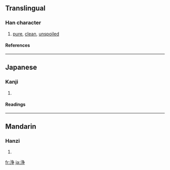 {{see|淨}}

==Translingual==
===Han character===
{{Han char|rn=85|rad=水|as=06|sn=9|four=|canj=水弓尸木 (ENSD)}}
# [[pure]], [[clean]], [[unspoiled]]
====References====
{{Han ref|kx=0623.171|dkj=17451|hdz=31652.080|uh=6D44|ud=27972}}

----
==Japanese==
===Kanji===
{{ja-kanji|grade=c|rs=水06}}
# {{defn|Japanese}} 
====Readings====
{{ja-readings|on=[[じょう]] (jō), [[せい]] (sei)|kun=[[きよい]] (kiyoi), [[とろ]] (toro)}}

----
==Mandarin==
===Hanzi===
{{cmn-hanzi|pin=[[jiàng]] ([[jiang4]]), [[jìng]] ([[jing4]])|wg=chiang<sup>4</sup>, ching<sup>4</sup>}}
# {{defn|Mandarin}}

[[fr:浄]]
[[ja:浄]]